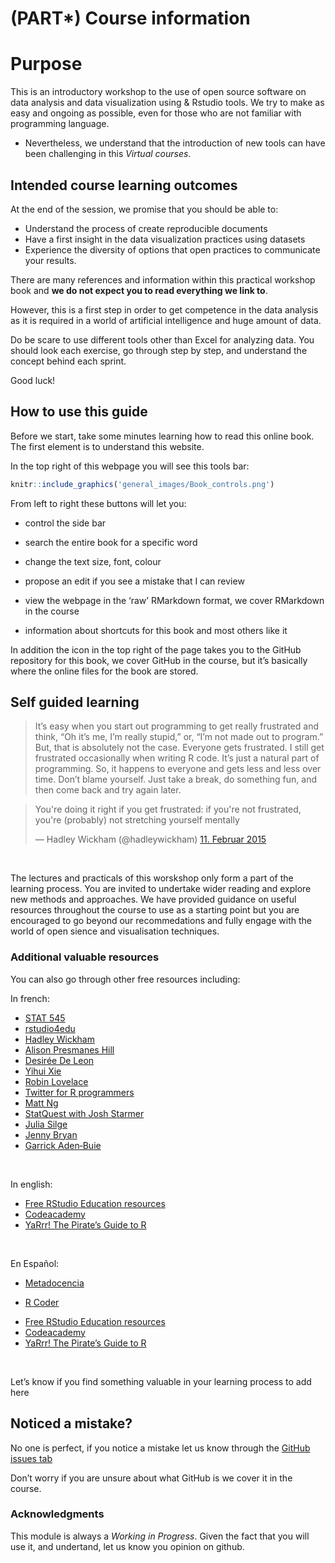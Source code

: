 # (PART\*) Course information {-}

# Purpose {-}

This is an introductory workshop to the use of open source software on data analysis and data visualization using  & Rstudio tools. 
We try to make as easy and ongoing as possible, even for those who are not familiar with programming language. 

* Nevertheless, we understand that the introduction of new tools can have been challenging in this *Virtual courses*.


## Intended course learning outcomes {-}

At the end of the session, we promise that you should be able to:


* Understand the process of create reproducible documents
* Have a first insight in the data visualization practices using datasets
* Experience the diversity of options that open practices to communicate your results. 


::: {.infobox .tip data-latex="{note}"}
There are many references and information  within this practical workshop book and **we do not expect you to read everything we link to**. 

However, this is a first step in order to get competence in the data analysis as it is required in a world of artificial intelligence and huge amount of data. 

Do be scare to use different tools other than Excel for analyzing data. 
You should look each exercise, go through step by step, and understand the concept behind each sprint. 

Good luck!
:::


## How to use this guide {-}

Before we start, take some minutes learning how to read this online book. 
The first element is to understand this website. 

In the top right of this webpage you will see this tools bar:

```r
knitr::include_graphics('general_images/Book_controls.png')
```

From left to right these buttons will let you:

* <i class="fa fa-bars fa-lg"></i> control the side bar

* <i class="fa fa-search fa-lg"></i> search the entire book for a specific word

* <i class ="fa fa-font settings fa-lg"></i> change the text size, font, colour

* <i class ="fa fa-edit fa-lg"></i> propose an edit if you see a mistake that I can review

* <i class="fa fa-download fa-lg"></i> view the webpage in the 'raw' RMarkdown format, we cover RMarkdown in the course 

* <i class="fa fa-info" fa-lg></i> information about shortcuts for this book and most others like it

In addition the <i class="fa fa-github fa-lg"></i> icon in the top right of the page takes you to the GitHub repository for this book, we cover GitHub in the course, but it's basically where the online files for the book are stored.



## Self guided learning {-}

> It’s easy when you start out programming to get really frustrated and think, “Oh it’s me, I’m really stupid,” or, “I’m not made out to program.” But, that is absolutely not the case. Everyone gets frustrated. I still get frustrated occasionally when writing R code. It’s just a natural part of programming. So, it happens to everyone and gets less and less over time. Don’t blame yourself. Just take a break, do something fun, and then come back and try again later.


<blockquote class="twitter-tweet tw-align-center"><p lang="en" dir="ltr">You&#39;re doing it right if you get frustrated: if you&#39;re not frustrated, you&#39;re (probably) not stretching yourself mentally</p>&mdash; Hadley Wickham (@hadleywickham) <a href="https://twitter.com/hadleywickham/status/565516733516349441?ref_src=twsrc%5Etfw">11. Februar 2015</a></blockquote><script async src="https://platform.twitter.com/widgets.js" charset="utf-8"></script> 
<br/>


The lectures and practicals of this worskshop only form a part of the learning process. 
You are invited to undertake wider reading and explore new methods and approaches. 
We have provided guidance on useful resources throughout the course to use as a starting point but you are encouraged to go beyond our recommedations and fully engage with the world of open sience and visualisation techniques.

### Additional valuable resources {-}

You can also go through other free resources including: 

In french: 

<div class="col2">

* [STAT 545](https://stat545.com/index.html#other-contributors)
* [rstudio4edu](https://rstudio4edu.github.io/rstudio4edu-book/)
* [Hadley Wickham](https://twitter.com/hadleywickham)
* [Alison Presmanes Hill](https://twitter.com/apreshill)
* [Desirée De Leon](https://twitter.com/dcossyle)
* [Yihui Xie](https://twitter.com/xieyihui)
* [Robin Lovelace](https://twitter.com/robinlovelace)
* [Twitter for R programmers](https://www.t4rstats.com/index.html)
* [Matt Ng](https://twitter.com/mattnkm)
* [StatQuest with Josh Starmer](https://www.youtube.com/channel/UCtYLUTtgS3k1Fg4y5tAhLbw)
* [Julia Silge](https://twitter.com/juliasilge)
* [Jenny Bryan](https://twitter.com/JennyBryan)
* [Garrick Aden‑Buie](https://twitter.com/grrrck)
</div><br/>


In english: 

<div class="col2">

* [Free RStudio Education resources](https://education.rstudio.com)
* [Codeacademy](https://www.codecademy.com/learn/learn-r)
* [YaRrr! The Pirate's Guide to R](https://bookdown.org/ndphillips/YaRrr/)

</div><br/>

En Español:

* [Metadocencia](https://www.metadocencia.org/)

- [R Coder](https://r-coder.com/)


<div class="col2">

* [Free RStudio Education resources](https://education.rstudio.com)
* [Codeacademy](https://www.codecademy.com/learn/learn-r)
* [YaRrr! The Pirate's Guide to R](https://bookdown.org/ndphillips/YaRrr/)

</div><br/>

::: {.content-box-green data-latex="{note}"}

Let's know if you find something valuable in your learning process to add here 

:::


## Noticed a mistake? {-}

No one is perfect, if you notice a mistake let us know through the [GitHub issues tab](https://github.com/LF2L/ensgsi-research-methods/issues)

Don't worry if you are unsure about what GitHub is we cover it in the course.


### Acknowledgments {-}

This module is always a *Working in Progress*. 
Given the fact that you will use it, and undertand, let us know you opinion on github. 


































